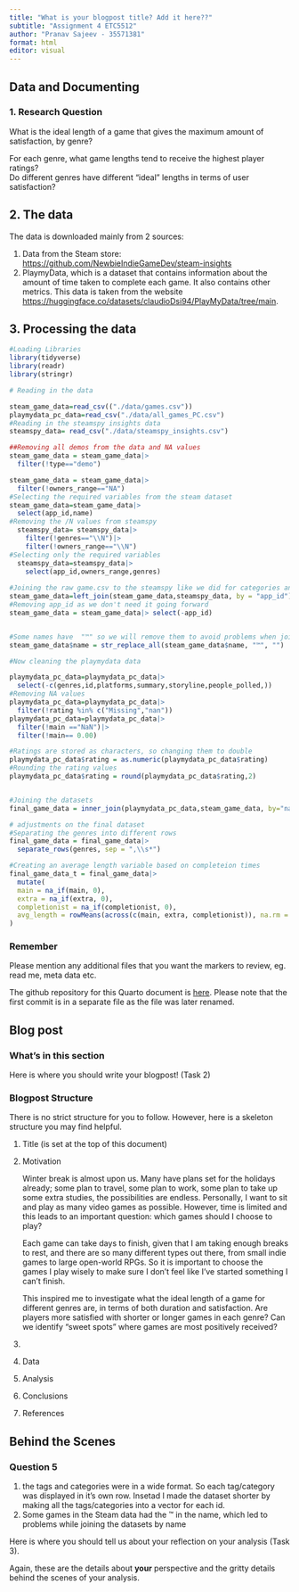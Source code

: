 ```yaml
---
title: "What is your blogpost title? Add it here??"
subtitle: "Assignment 4 ETC5512"
author: "Pranav Sajeev - 35571381"
format: html
editor: visual
---
```


::: panel-tabset
<!-- Task 1 Tab: Data and Documenting -->

## Data and Documenting

### 1. Research Question

What is the ideal length of a game that gives the maximum amount of satisfaction, by genre?

For each genre, what game lengths tend to receive the highest player ratings?\
Do different genres have different “ideal” lengths in terms of user satisfaction?

## 2. The data

The data is downloaded mainly from 2 sources:

1.   Data from the Steam store: <https://github.com/NewbieIndieGameDev/steam-insights>
2.  PlaymyData, which is a dataset that contains information about the amount of time taken to complete each game. It also contains other metrics. This data is taken from the website <https://huggingface.co/datasets/claudioDsi94/PlayMyData/tree/main>.

## 3. Processing the data

```r
#Loading Libraries
library(tidyverse)
library(readr)
library(stringr)
```

```r
# Reading in the data

steam_game_data=read_csv(("./data/games.csv"))
playmydata_pc_data=read_csv("./data/all_games_PC.csv")
#Reading in the steamspy insights data 
steamspy_data= read_csv("./data/steamspy_insights.csv")


```

```r
##Removing all demos from the data and NA values
steam_game_data = steam_game_data|>
  filter(!type=="demo")

steam_game_data = steam_game_data|>
  filter(!owners_range=="NA")
#Selecting the required variables from the steam dataset
steam_game_data=steam_game_data|>
  select(app_id,name)
#Removing the /N values from steamspy
  steamspy_data= steamspy_data|>
    filter(!genres=="\\N")|>
    filter(!owners_range=="\\N")
#Selecting only the required variables
  steamspy_data=steamspy_data|>
    select(app_id,owners_range,genres)
  
#Joining the raw game.csv to the steamspy like we did for categories and tags
steam_game_data=left_join(steam_game_data,steamspy_data, by = "app_id")
#Removing app_id as we don't need it going forward
steam_game_data = steam_game_data|> select(-app_id)


#Some names have  "™" so we will remove them to avoid problems when joining the datasets
steam_game_data$name = str_replace_all(steam_game_data$name, "™", "")

#Now cleaning the playmydata data

playmydata_pc_data=playmydata_pc_data|>
  select(-c(genres,id,platforms,summary,storyline,people_polled,))
#Removing NA values
playmydata_pc_data=playmydata_pc_data|>
  filter(!rating %in% c("Missing","nan"))
playmydata_pc_data=playmydata_pc_data|>
  filter(!main =="NaN")|>
  filter(!main== 0.00)

#Ratings are stored as characters, so changing them to double
playmydata_pc_data$rating = as.numeric(playmydata_pc_data$rating)
#Rounding the rating values
playmydata_pc_data$rating = round(playmydata_pc_data$rating,2)


#Joining the datasets
final_game_data = inner_join(playmydata_pc_data,steam_game_data, by="name")

# adjustments on the final dataset
#Separating the genres into different rows
final_game_data = final_game_data|> 
  separate_rows(genres, sep = ",\\s*") 

#Creating an average length variable based on completeion times
final_game_data_t = final_game_data|> 
  mutate(
  main = na_if(main, 0),
  extra = na_if(extra, 0),
  completionist = na_if(completionist, 0),
  avg_length = rowMeans(across(c(main, extra, completionist)), na.rm = TRUE)
)


```

### Remember

Please mention any additional files that you want the markers to review, eg. read me, meta data etc.

The github repository for this Quarto document is [here](https://github.com/Psaj0002/ETC5512-Assignment-2--35571381). Please note that the first commit is in a separate file as the file was later renamed.

<!-- Task 2 Tab: Writing your blogpost -->

## Blog post

### What's in this section

Here is where you should write your blogpost! (Task 2)

### Blogpost Structure

There is no strict structure for you to follow. However, here is a skeleton structure you may find helpful.

1.  Title (is set at the top of this document)

2.  Motivation

    Winter break is almost upon us. Many have plans set for the holidays already; some plan to travel, some plan to work, some plan to take up some extra studies, the possibilities are endless. Personally, I want to sit and play as many video games as possible. However, time is limited and this leads to an important question: which games should I choose to play?

    Each game can take days to finish, given that I am taking enough breaks to rest, and there are so many different types out there, from small indie games to large open-world RPGs. So it is important to choose the games I play wisely to make sure I don't feel like I've started something I can't finish.

    This inspired me to investigate what the ideal length of a game for different genres are, in terms of both duration and satisfaction. Are players more satisfied with shorter or longer games in each genre? Can we identify “sweet spots” where games are most positively received?

3.  \

4.  Data\

5.  Analysis\

6.  Conclusions\

7.  References

<!-- Task 3 Tab: Behind the Scenes -  -->

## Behind the Scenes

### Question 5

1.  the tags and categories were in a wide format. So each tag/category was displayed in it's own row. Insetad I made the dataset shorter by making all the tags/categories into a vector for each id.
2.  Some games in the Steam data had the ™ in the name, which led to problems while joining the datasets by name

Here is where you should tell us about your reflection on your analysis (Task 3).

Again, these are the details about **your** perspective and the gritty details behind the scenes of your analysis.
:::
